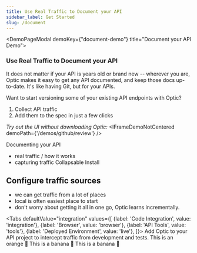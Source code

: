 ```yaml
---
title: Use Real Traffic to Document your API
sidebar_label: Get Started
slug: /document
---
```





<DemoPageModal demoKey={"document-demo"} title="Document your API Demo">

### Use Real Traffic to Document your API
It does not matter if your API is years old or brand new -- wherever you are, Optic makes it easy to get any API documented, and keep those docs up-to-date. It's like having Git, but for your APIs.

Want to start versioning some of your existing API endpoints with Optic?

1. Collect API traffic
2. Add them to the spec in just a few clicks


*Try out the UI without downloading Optic:*
<IFrameDemoNotCentered demoPath={'/demos/github/review'} />

</DemoPageModal>

<MuiThemeProvider>

Documenting your API
- real traffic / how it works
- capturing traffic
Collapsable Install

<ExpandDocs title="1. Install Optic on your Development Machine" defaultOpen={false}>
  <InstallSlim/>
</ExpandDocs>

<ExpandDocs title="2. Add Optic to your project" defaultOpen={true}>
  <InstallSlim/>
</ExpandDocs>

## Configure traffic sources
- we can get traffic from a lot of places
- local is often easiest place to start
- don't worry about getting it all in one go, Optic learns incrementally.



<Tabs
  defaultValue="integration"
  values={[
    {label: 'Code Integration', value: 'integration'},
    {label: 'Browser', value: 'browser'},
    {label: 'API Tools', value: 'tools'},
    {label: 'Deployed Environment', value: 'live'},
  ]}>
<TabItem value="integration">
Add Optic to your API project to intercept traffic from development and tests.
  <ShowAllFrameworks/>
</TabItem>
<TabItem value="browser">This is an orange 🍊</TabItem>
<TabItem value="tools">This is a banana 🍌</TabItem>
<TabItem value="live">This is a banana 🍌</TabItem>
</Tabs>


</MuiThemeProvider>
